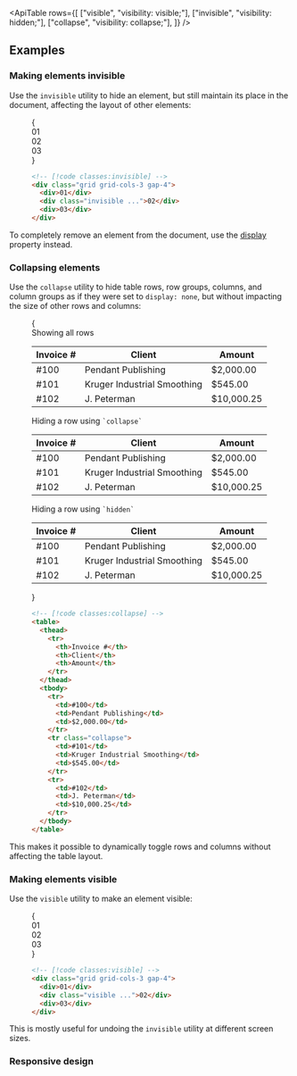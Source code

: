 

<ApiTable
  rows={[
    ["visible", "visibility: visible;"],
    ["invisible", "visibility: hidden;"],
    ["collapse", "visibility: collapse;"],
  ]}
/>

## Examples

### Making elements invisible

Use the `invisible` utility to hide an element, but still maintain its place in the document, affecting the layout of other elements:

<Figure>

<Example>
  {
    <div className="grid grid-cols-1">
      <Stripes border className="col-start-1 row-start-1 rounded-lg" />
      <div className="col-start-1 row-start-1 grid grid-cols-3 gap-4 font-mono text-sm leading-6 font-bold text-white">
        <div className="flex items-center justify-center rounded-lg bg-cyan-500 p-4">01</div>
        <div className="invisible flex items-center justify-center rounded-lg bg-cyan-500 p-4">02</div>
        <div className="flex items-center justify-center rounded-lg bg-cyan-500 p-4">03</div>
      </div>
    </div>
  }
</Example>

```html
<!-- [!code classes:invisible] -->
<div class="grid grid-cols-3 gap-4">
  <div>01</div>
  <div class="invisible ...">02</div>
  <div>03</div>
</div>
```

</Figure>

To completely remove an element from the document, use the [display](/docs/display#hidden) property instead.

### Collapsing elements

Use the `collapse` utility to hide table rows, row groups, columns, and column groups as if they were set to `display: none`, but without impacting the size of other rows and columns:

<Figure>

<Example padding={false}>
  {
    <div className="py-8">
      <div className="mb-3 pl-4 text-sm font-medium text-gray-500 dark:text-gray-400">Showing all rows</div>
      <table className="w-full border-collapse border-y border-gray-400 bg-white text-sm dark:border-gray-500 dark:bg-gray-800">
        <thead className="bg-gray-50 dark:bg-gray-700">
          <tr>
            <th className="border border-gray-300 px-4 py-3 text-left font-semibold text-gray-900 first:border-l-0 last:border-r-0 dark:border-gray-600 dark:text-gray-200">
              Invoice #
            </th>
            <th className="border border-gray-300 px-4 py-3 text-left font-semibold text-gray-900 first:border-l-0 last:border-r-0 dark:border-gray-600 dark:text-gray-200">
              Client
            </th>
            <th className="border border-gray-300 px-4 py-3 text-right font-semibold text-gray-900 first:border-l-0 last:border-r-0 dark:border-gray-600 dark:text-gray-200">
              Amount
            </th>
          </tr>
        </thead>
        <tbody>
          <tr>
            <td className="border border-gray-300 px-4 py-3 text-gray-500 first:border-l-0 last:border-r-0 dark:border-gray-700 dark:text-gray-400">
              #100
            </td>
            <td className="border border-gray-300 px-4 py-3 text-gray-500 first:border-l-0 last:border-r-0 dark:border-gray-700 dark:text-gray-400">
              Pendant Publishing
            </td>
            <td className="border border-gray-300 px-4 py-3 text-right text-gray-500 tabular-nums first:border-l-0 last:border-r-0 dark:border-gray-700 dark:text-gray-400">
              $2,000.00
            </td>
          </tr>
          <tr>
            <td className="border border-gray-300 px-4 py-3 text-gray-500 first:border-l-0 last:border-r-0 dark:border-gray-700 dark:text-gray-400">
              #101
            </td>
            <td className="border border-gray-300 px-4 py-3 text-gray-500 first:border-l-0 last:border-r-0 dark:border-gray-700 dark:text-gray-400">
              Kruger Industrial Smoothing
            </td>
            <td className="border border-gray-300 px-4 py-3 text-right text-gray-500 tabular-nums first:border-l-0 last:border-r-0 dark:border-gray-700 dark:text-gray-400">
              $545.00
            </td>
          </tr>
          <tr>
            <td className="border border-gray-300 px-4 py-3 text-gray-500 first:border-l-0 last:border-r-0 dark:border-gray-700 dark:text-gray-400">
              #102
            </td>
            <td className="border border-gray-300 px-4 py-3 text-gray-500 first:border-l-0 last:border-r-0 dark:border-gray-700 dark:text-gray-400">
              J. Peterman
            </td>
            <td className="border border-gray-300 px-4 py-3 text-right text-gray-500 tabular-nums first:border-l-0 last:border-r-0 dark:border-gray-700 dark:text-gray-400">
              $10,000.25
            </td>
          </tr>
        </tbody>
      </table>
      <div className="mt-10 mb-3 pl-4 text-sm font-medium text-gray-500 dark:text-gray-400">
        Hiding a row using <code className="text-xs text-gray-700 dark:text-gray-300">`collapse`</code>
      </div>
      <table className="w-full border-collapse border-y border-gray-400 bg-white text-sm dark:border-gray-500 dark:bg-gray-800">
        <thead className="bg-gray-50 dark:bg-gray-700">
          <tr>
            <th className="border border-gray-300 px-4 py-3 text-left font-semibold text-gray-900 first:border-l-0 last:border-r-0 dark:border-gray-600 dark:text-gray-200">
              Invoice #
            </th>
            <th className="border border-gray-300 px-4 py-3 text-left font-semibold text-gray-900 first:border-l-0 last:border-r-0 dark:border-gray-600 dark:text-gray-200">
              Client
            </th>
            <th className="border border-gray-300 px-4 py-3 text-right font-semibold text-gray-900 first:border-l-0 last:border-r-0 dark:border-gray-600 dark:text-gray-200">
              Amount
            </th>
          </tr>
        </thead>
        <tbody>
          <tr>
            <td className="border border-gray-300 px-4 py-3 text-gray-500 first:border-l-0 last:border-r-0 dark:border-gray-700 dark:text-gray-400">
              #100
            </td>
            <td className="border border-gray-300 px-4 py-3 text-gray-500 first:border-l-0 last:border-r-0 dark:border-gray-700 dark:text-gray-400">
              Pendant Publishing
            </td>
            <td className="border border-gray-300 px-4 py-3 text-right text-gray-500 tabular-nums first:border-l-0 last:border-r-0 dark:border-gray-700 dark:text-gray-400">
              $2,000.00
            </td>
          </tr>
          <tr className="collapse">
            <td className="border border-gray-300 px-4 py-3 text-gray-500 first:border-l-0 last:border-r-0 dark:border-gray-700 dark:text-gray-400">
              #101
            </td>
            <td className="border border-gray-300 px-4 py-3 text-gray-500 first:border-l-0 last:border-r-0 dark:border-gray-700 dark:text-gray-400">
              Kruger Industrial Smoothing
            </td>
            <td className="border border-gray-300 px-4 py-3 text-right text-gray-500 tabular-nums first:border-l-0 last:border-r-0 dark:border-gray-700 dark:text-gray-400">
              $545.00
            </td>
          </tr>
          <tr>
            <td className="border border-gray-300 px-4 py-3 text-gray-500 first:border-l-0 last:border-r-0 dark:border-gray-700 dark:text-gray-400">
              #102
            </td>
            <td className="border border-gray-300 px-4 py-3 text-gray-500 first:border-l-0 last:border-r-0 dark:border-gray-700 dark:text-gray-400">
              J. Peterman
            </td>
            <td className="border border-gray-300 px-4 py-3 text-right text-gray-500 tabular-nums first:border-l-0 last:border-r-0 dark:border-gray-700 dark:text-gray-400">
              $10,000.25
            </td>
          </tr>
        </tbody>
      </table>
      <div className="mt-10 mb-3 pl-4 text-sm font-medium text-gray-500 dark:text-gray-400">
        Hiding a row using <code className="text-xs text-gray-700 dark:text-gray-300">`hidden`</code>
      </div>
      <table className="w-full border-collapse border-y border-gray-400 bg-white text-sm dark:border-gray-500 dark:bg-gray-800">
        <thead className="bg-gray-50 dark:bg-gray-700">
          <tr>
            <th className="border border-gray-300 px-4 py-3 text-left font-semibold text-gray-900 first:border-l-0 last:border-r-0 dark:border-gray-600 dark:text-gray-200">
              Invoice #
            </th>
            <th className="border border-gray-300 px-4 py-3 text-left font-semibold text-gray-900 first:border-l-0 last:border-r-0 dark:border-gray-600 dark:text-gray-200">
              Client
            </th>
            <th className="border border-gray-300 px-4 py-3 text-right font-semibold text-gray-900 first:border-l-0 last:border-r-0 dark:border-gray-600 dark:text-gray-200">
              Amount
            </th>
          </tr>
        </thead>
        <tbody>
          <tr>
            <td className="border border-gray-300 px-4 py-3 text-gray-500 first:border-l-0 last:border-r-0 dark:border-gray-700 dark:text-gray-400">
              #100
            </td>
            <td className="border border-gray-300 px-4 py-3 text-gray-500 first:border-l-0 last:border-r-0 dark:border-gray-700 dark:text-gray-400">
              Pendant Publishing
            </td>
            <td className="border border-gray-300 px-4 py-3 text-right text-gray-500 tabular-nums first:border-l-0 last:border-r-0 dark:border-gray-700 dark:text-gray-400">
              $2,000.00
            </td>
          </tr>
          <tr className="hidden">
            <td className="border border-gray-300 px-4 py-3 text-gray-500 first:border-l-0 last:border-r-0 dark:border-gray-700 dark:text-gray-400">
              #101
            </td>
            <td className="border border-gray-300 px-4 py-3 text-gray-500 first:border-l-0 last:border-r-0 dark:border-gray-700 dark:text-gray-400">
              Kruger Industrial Smoothing
            </td>
            <td className="border border-gray-300 px-4 py-3 text-right text-gray-500 tabular-nums first:border-l-0 last:border-r-0 dark:border-gray-700 dark:text-gray-400">
              $545.00
            </td>
          </tr>
          <tr>
            <td className="border border-gray-300 px-4 py-3 text-gray-500 first:border-l-0 last:border-r-0 dark:border-gray-700 dark:text-gray-400">
              #102
            </td>
            <td className="border border-gray-300 px-4 py-3 text-gray-500 first:border-l-0 last:border-r-0 dark:border-gray-700 dark:text-gray-400">
              J. Peterman
            </td>
            <td className="border border-gray-300 px-4 py-3 text-right text-gray-500 tabular-nums first:border-l-0 last:border-r-0 dark:border-gray-700 dark:text-gray-400">
              $10,000.25
            </td>
          </tr>
        </tbody>
      </table>
    </div>
  }
</Example>

```html
<!-- [!code classes:collapse] -->
<table>
  <thead>
    <tr>
      <th>Invoice #</th>
      <th>Client</th>
      <th>Amount</th>
    </tr>
  </thead>
  <tbody>
    <tr>
      <td>#100</td>
      <td>Pendant Publishing</td>
      <td>$2,000.00</td>
    </tr>
    <tr class="collapse">
      <td>#101</td>
      <td>Kruger Industrial Smoothing</td>
      <td>$545.00</td>
    </tr>
    <tr>
      <td>#102</td>
      <td>J. Peterman</td>
      <td>$10,000.25</td>
    </tr>
  </tbody>
</table>
```

</Figure>

This makes it possible to dynamically toggle rows and columns without affecting the table layout.

### Making elements visible

Use the `visible` utility to make an element visible:

<Figure>

<Example>
  {
    <div className="grid grid-cols-3 gap-4 font-mono text-sm leading-6 font-bold text-white">
      <div className="flex items-center justify-center rounded-lg bg-fuchsia-500 p-4">01</div>
      <div className="visible flex items-center justify-center rounded-lg bg-fuchsia-500 p-4">02</div>
      <div className="flex items-center justify-center rounded-lg bg-fuchsia-500 p-4">03</div>
    </div>
  }
</Example>

```html
<!-- [!code classes:visible] -->
<div class="grid grid-cols-3 gap-4">
  <div>01</div>
  <div class="visible ...">02</div>
  <div>03</div>
</div>
```

</Figure>

This is mostly useful for undoing the `invisible` utility at different screen sizes.

### Responsive design

<ResponsiveDesign property="visibility" defaultClass="visible" featuredClass="invisible" />
